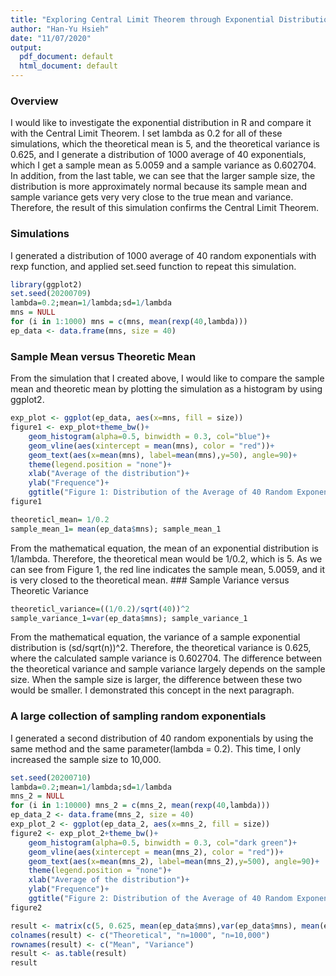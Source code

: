 ```yaml
---
title: "Exploring Central Limit Theorem through Exponential Distribution Simulation"
author: "Han-Yu Hsieh"
date: "11/07/2020"
output:
  pdf_document: default
  html_document: default
---
```

### Overview
I would like to investigate the exponential distribution in R and compare it with the Central Limit Theorem. I set lambda as 0.2 for all of these simulations, which the theoretical mean is 5, and the theoretical variance is 0.625, and I generate a distribution of 1000 average of 40 exponentials, which I get a sample mean as 5.0059 and a sample variance as 0.602704. In addition, from the last table, we can see that the larger sample size, the distribution is more approximately normal because its sample mean and sample variance gets very very close to the true mean and variance. Therefore, the result of this simulation confirms the Central Limit Theorem.

### Simulations
I generated a distribution of 1000 average of 40 random exponentials with rexp function, and applied set.seed function to repeat this simulation.
```r
library(ggplot2)
set.seed(20200709)
lambda=0.2;mean=1/lambda;sd=1/lambda
mns = NULL
for (i in 1:1000) mns = c(mns, mean(rexp(40,lambda)))
ep_data <- data.frame(mns, size = 40)
```
### Sample Mean versus Theoretic Mean
From the simulation that I created above, I would like to compare the sample mean and theoretic mean by plotting the simulation as a histogram by using ggplot2.
```r
exp_plot <- ggplot(ep_data, aes(x=mns, fill = size)) 
figure1 <- exp_plot+theme_bw()+
    geom_histogram(alpha=0.5, binwidth = 0.3, col="blue")+
    geom_vline(aes(xintercept = mean(mns), color = "red"))+
    geom_text(aes(x=mean(mns), label=mean(mns),y=50), angle=90)+
    theme(legend.position = "none")+
    xlab("Average of the distribution")+
    ylab("Frequence")+
    ggtitle("Figure 1: Distribution of the Average of 40 Random Exponentials(n=1000)")
figure1
```

```r
theoreticl_mean= 1/0.2
sample_mean_1= mean(ep_data$mns); sample_mean_1
```
From the mathematical equation, the mean of an exponential distribution is 1/lambda. Therefore, the theoretical mean would be 1/0.2, which is 5. As we can see from Figure 1, the red line indicates the sample mean, 5.0059, and it is very closed to the theoretical mean.
### Sample Variance versus Theoretic Variance
```r
theoreticl_variance=((1/0.2)/sqrt(40))^2
sample_variance_1=var(ep_data$mns); sample_variance_1
```
From the mathematical equation, the variance of a sample exponential distribution is (sd/sqrt(n))^2. Therefore, the theoretical variance is 0.625, where the calculated sample variance is 0.602704. The difference between the theoretical variance and sample variance largely depends on the sample size. When the sample size is larger, the difference between these two would be smaller. I demonstrated this concept in the next paragraph. 

### A large collection of sampling random exponentials
I generated a second distribution of 40 random exponentials by using the same method and the same parameter(lambda = 0.2). This time, I only increased the sample size to 10,000. 
```r
set.seed(20200710)
lambda=0.2;mean=1/lambda;sd=1/lambda
mns_2 = NULL
for (i in 1:10000) mns_2 = c(mns_2, mean(rexp(40,lambda)))
ep_data_2 <- data.frame(mns_2, size = 40)
exp_plot_2 <- ggplot(ep_data_2, aes(x=mns_2, fill = size)) 
figure2 <- exp_plot_2+theme_bw()+
    geom_histogram(alpha=0.5, binwidth = 0.3, col="dark green")+
    geom_vline(aes(xintercept = mean(mns_2), color = "red"))+
    geom_text(aes(x=mean(mns_2), label=mean(mns_2),y=500), angle=90)+
    theme(legend.position = "none")+
    xlab("Average of the distribution")+
    ylab("Frequence")+
    ggtitle("Figure 2: Distribution of the Average of 40 Random Exponentials(n=10,000)")
figure2
```
```r
result <- matrix(c(5, 0.625, mean(ep_data$mns),var(ep_data$mns), mean(ep_data_2$mns_2), var(ep_data_2$mns_2)),ncol = 3)
colnames(result) <- c("Theoretical", "n=1000", "n=10,000")
rownames(result) <- c("Mean", "Variance")
result <- as.table(result)
result
```


